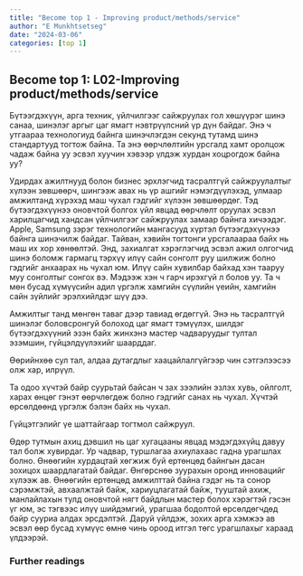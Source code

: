 ```yaml
---
title: "Become top 1 - Improving product/methods/service"
author: "E Munkhtsetseg"
date: "2024-03-06"
categories: [top 1]
---
```

## Become top 1: L02-Improving product/methods/service
Бүтээгдэхүүн, арга техник, үйлчилгээг сайжруулах гол хөшүүрэг шинэ санаа, шинэлэг аргыг цаг ямагт нэвтрүүлсний үр дүн байдаг. Энэ ч утгаараа технологиуд байнга шинэчлэгдэн секунд тутамд шинэ стандартууд тогтож байна. Та энэ өөрчлөлтийн урсгалд хамт оролцож чадаж байна уу эсвэл хуучин хэвээр үлдэж хурдан хоцрогдож байна уу?

Удирдах ажилтнууд болон бизнес эрхлэгчид тасралтгүй сайжруулалтыг хүлээн зөвшөөрч, шингээж авах нь үр ашгийг нэмэгдүүлэхэд, улмаар амжилтанд хүрэхэд маш чухал гэдгийг хүлээн зөвшөөрдөг. Тэд бүтээгдэхүүнээ оновчтой болгох үйл явцад өөрчлөлт оруулах эсвэл харилцагчид хандсан үйлчилгээг сайжруулах замаар байнга хичээдэг. Apple, Samsung зэрэг технологийн мангасууд хүртэл бүтээгдэхүүнээ байнга шинэчилж байдаг. Тайван, хэвийн тогтонги урсгалаараа байх нь маш их хор хөнөөлтэй. Энд, захиалгат хэрэглэгчид эсвэл ажил олгогчид шинэ боломж гармагц тэрхүү илүү сайн сонголт руу шилжиж болно гэдгийг анхаарах нь чухал юм. Илүү сайн хувилбар байхад хэн тааруу муу сонголтыг сонгох вэ. Мэдээж хэн ч гарч ирэхгүй л болов уу. Та ч мөн бусад хүмүүсийн адил үргэлж хамгийн сүүлийн үеийн, хамгийн сайн зүйлийг эрэлхийлдэг шүү дээ. 

Амжилтыг танд мөнгөн таваг дээр тавиад өгдөггүй. Энэ нь тасралтгүй шинэлэг боловсронгуй болоход цаг ямагт тэмүүлэх, шилдэг бүтээгдэхүүний эзэн байх жинхэнэ мастер чадваруудыг тултал эзэмшин, гүйцэлдүүлэхийг шаарддаг. 

Өөрийнхөө сул тал, алдаа дутагдлыг хаацайлалгүйгээр чин сэтгэлээсээ олж хар, илрүүл.

Та одоо хүчтэй байр суурьтай байсан ч зах зээлийн эзлэх хувь, ойлголт, харах өнцөг гэнэт өөрчлөгдөж болно гэдгийг санах нь чухал. Хүчтэй өрсөлдөөнд үргэлж бэлэн байх нь чухал. 

Гүйцэтгэлийг үе шаттайгаар тогтмол сайжруул. 

Өдөр тутмын ахиц дэвшил нь цаг хугацааны явцад мэдэгдэхүйц давуу тал болж хувирдаг. Ур чадвар, туршлагаа ахиулахаас гадна урагшлах болно. Өнөөгийн хурдацтай хөгжиж буй ертөнцөд байнгын дасан зохицох шаардлагатай байдаг. Өнгөрснөө зуурахын оронд инновацийг хүлээж ав. Өнөөгийн ертөнцөд амжилттай байна гэдэг нь та сонор сэрэмжтэй, авхаалжтай байж, хариуцлагатай байж, тууштай ахиж, манлайлахын тулд оновчтой нягт байдлын мастер болох хэрэгтэй гэсэн үг юм, эс тэгвээс илүү шийдэмгий, урагшаа бодолтой өрсөлдөгчдөд байр сууриа алдах эрсдэлтэй. Даруй үйлдэж, зохих арга хэмжээ ав эсвэл өөр бусад хүмүүс өмнө чинь ороод итгэл төгс урагшлахыг хараад үлдээрэй.



### Further readings